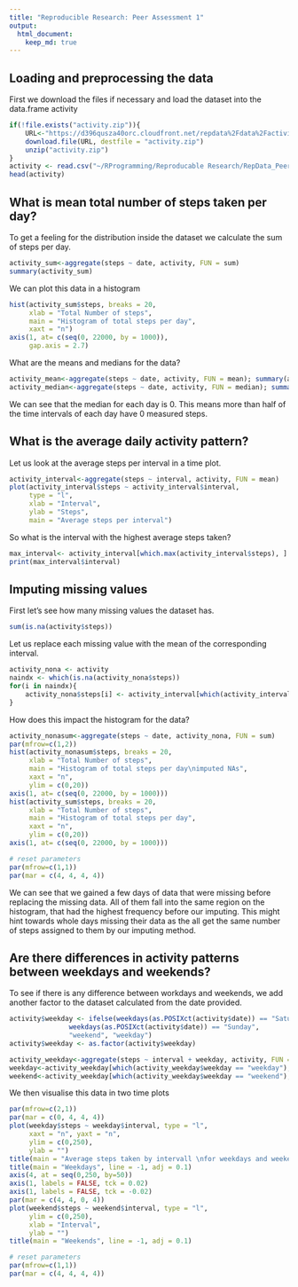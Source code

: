```yaml
---
title: "Reproducible Research: Peer Assessment 1"
output: 
  html_document:
    keep_md: true
---
```



## Loading and preprocessing the data

First we download the files if necessary and load the dataset into the data.frame activity

```r
if(!file.exists("activity.zip")){
	URL<-"https://d396qusza40orc.cloudfront.net/repdata%2Fdata%2Factivity.zip"
	download.file(URL, destfile = "activity.zip")
	unzip("activity.zip")
}
activity <- read.csv("~/RProgramming/Reproducable Research/RepData_PeerAssessment1/activity.csv")
head(activity)
```

## What is mean total number of steps taken per day?

To get a feeling for the distribution inside the dataset we calculate the sum of steps per day.
```r
activity_sum<-aggregate(steps ~ date, activity, FUN = sum)
summary(activity_sum)
```

We can plot this data in a histogram

```r
hist(activity_sum$steps, breaks = 20,
     xlab = "Total Number of steps",
     main = "Histogram of total steps per day",
     xaxt = "n")
axis(1, at= c(seq(0, 22000, by = 1000)),
     gap.axis = 2.7)
```

What are the means and medians for the data?
```r
activity_mean<-aggregate(steps ~ date, activity, FUN = mean); summary(activity_mean)
activity_median<-aggregate(steps ~ date, activity, FUN = median); summary(activity_median)
```
We can see that the median for each day is 0.
This means more than half of the time intervals of each day have 0 measured steps.

## What is the average daily activity pattern?

Let us look at the average steps per interval in a time plot.
```r
activity_interval<-aggregate(steps ~ interval, activity, FUN = mean)
plot(activity_interval$steps ~ activity_interval$interval,
     type = "l",
     xlab = "Interval",
     ylab = "Steps",
     main = "Average steps per interval")
```

So what is the interval with the highest average steps taken?
```r
max_interval<- activity_interval[which.max(activity_interval$steps), ]
print(max_interval$interval)
```


## Imputing missing values

First let's see how many missing values the dataset has.
```r
sum(is.na(activity$steps))
```

Let us replace each missing value with the mean of the corresponding interval.
```r
activity_nona <- activity
naindx <- which(is.na(activity_nona$steps))
for(i in naindx){
	activity_nona$steps[i] <- activity_interval[which(activity_interval$interval == activity_nona$interval[i]), "steps"]
}
```

How does this impact the histogram for the data?

```r
activity_nonasum<-aggregate(steps ~ date, activity_nona, FUN = sum)
par(mfrow=c(1,2))
hist(activity_nonasum$steps, breaks = 20,
     xlab = "Total Number of steps",
     main = "Histogram of total steps per day\nimputed NAs",
     xaxt = "n",
     ylim = c(0,20))
axis(1, at= c(seq(0, 22000, by = 1000)))
hist(activity_sum$steps, breaks = 20,
     xlab = "Total Number of steps",
     main = "Histogram of total steps per day",
     xaxt = "n",
     ylim = c(0,20))
axis(1, at= c(seq(0, 22000, by = 1000)))
```
```r
# reset parameters
par(mfrow=c(1,1))
par(mar = c(4, 4, 4, 4))
```

We can see that we gained a few days of data that were missing before replacing the missing data. All of them fall into the same region on the histogram, that had the highest frequency before our imputing. This might hint towards whole days missing their data as the all get the same number of steps assigned to them by our imputing method.

## Are there differences in activity patterns between weekdays and weekends?

To see if there is any difference between workdays and weekends, we add another factor to the dataset calculated from the date provided.

```r
activity$weekday <- ifelse(weekdays(as.POSIXct(activity$date)) == "Saturday" | 
			   weekdays(as.POSIXct(activity$date)) == "Sunday",
			   "weekend", "weekday")
activity$weekday <- as.factor(activity$weekday)

activity_weekday<-aggregate(steps ~ interval + weekday, activity, FUN = mean)
weekday<-activity_weekday[which(activity_weekday$weekday == "weekday"),]
weekend<-activity_weekday[which(activity_weekday$weekday == "weekend"),]
```

We then visualise this data in two time plots
```r
par(mfrow=c(2,1))
par(mar = c(0, 4, 4, 4))
plot(weekday$steps ~ weekday$interval, type = "l",
     xaxt = "n", yaxt = "n",
     ylim = c(0,250),
     ylab = "")
title(main = "Average steps taken by intervall \nfor weekdays and weekends")
title(main = "Weekdays", line = -1, adj = 0.1)
axis(4, at = seq(0,250, by=50))
axis(1, labels = FALSE, tck = 0.02)
axis(1, labels = FALSE, tck = -0.02)
par(mar = c(4, 4, 0, 4))
plot(weekend$steps ~ weekend$interval, type = "l",
     ylim = c(0,250),
     xlab = "Interval",
     ylab = "")
title(main = "Weekends", line = -1, adj = 0.1)
```
```r
# reset parameters
par(mfrow=c(1,1))
par(mar = c(4, 4, 4, 4))
```
